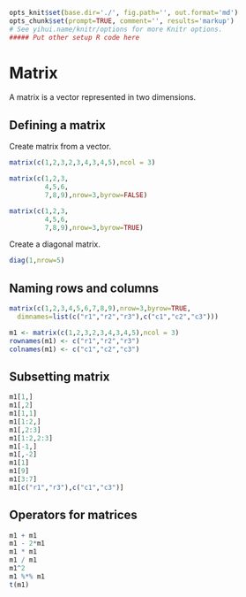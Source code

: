 ```r
opts_knit$set(base.dir='./', fig.path='', out.format='md')
opts_chunk$set(prompt=TRUE, comment='', results='markup')
# See yihui.name/knitr/options for more Knitr options.
##### Put other setup R code here

```

# Matrix

A matrix is a vector represented in two dimensions. 

## Defining a matrix

Create matrix from a vector.

```r
matrix(c(1,2,3,2,3,4,3,4,5),ncol = 3)

matrix(c(1,2,3,
         4,5,6,
         7,8,9),nrow=3,byrow=FALSE)

matrix(c(1,2,3,
         4,5,6,
         7,8,9),nrow=3,byrow=TRUE)
```

Create a diagonal matrix.

```r
diag(1,nrow=5)
```


## Naming rows and columns

```r
matrix(c(1,2,3,4,5,6,7,8,9),nrow=3,byrow=TRUE,
  dimnames=list(c("r1","r2","r3"),c("c1","c2","c3")))
```

```r
m1 <- matrix(c(1,2,3,2,3,4,3,4,5),ncol = 3)
rownames(m1) <- c("r1","r2","r3")
colnames(m1) <- c("c1","c2","c3")
```

## Subsetting matrix

```r
m1[1,]
m1[,2]
m1[1,1]
m1[1:2,]
m1[,2:3]
m1[1:2,2:3]
m1[-1,]
m1[,-2]
m1[1]
m1[9]
m1[3:7]
m1[c("r1","r3"),c("c1","c3")]
```

## Operators for matrices

```r
m1 + m1
m1 - 2*m1
m1 * m1
m1 / m1
m1^2
m1 %*% m1
t(m1)
```


